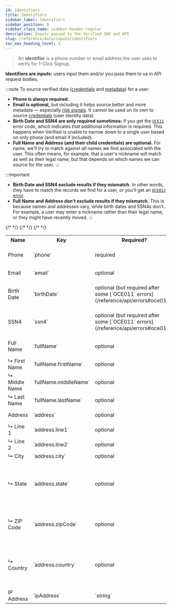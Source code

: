 ```yaml
---
id: identifiers
title: Identifiers
sidebar_label: Identifiers
sidebar_position: 0
sidebar_class_name: sidebar-header-regular
description: Inputs passed to the Verified SDK and API
slug: /reference/data/inputs/identifiers
toc_max_heading_level: 5
---
```




> An **identifier** is a phone number or email address the user uses to verify for 1-Click Signup.

**Identifiers are _inputs_:** users input them and/or you pass them to us in API request bodies.

:::note
To source verified data ([credentials](../outputs/credentials) and [metadata](../outputs/metadata)) for a user:
- **Phone is always required.** 
- **Email is optional,** but including it helps source better and more metadata — especially [risk signals](../outputs/metadata#risk-signals). It cannot be used on its own to source [credentials](../outputs/credentials) (user identity data).
- **Birth Date and SSN4 are only required sometimes:** if you get the [`OCE11`](/reference/api/errors#oce011) error code, which indicates that additional information is required. This happens when Verified is unable to narrow down to a single user based on only phone (and email if included).
- **Full Name and Address (and their child credentials) are optional.** For name, we'll try to match against _all_ names we find associated with the user. This often means, for example, that a user's nickname will match as well as their legal name, but that depends on which names we can source for the user.
:::

:::important
- **Birth Date and SSN4 exclude results if they mismatch.** In other words, they have to match the records we find for a user, or you'll get an [`OCE012` error](/reference/api/errors#oce012). 
- **Full Name and Address _don't_ exclude results if they mismatch.** This is because names and addresses vary, while birth dates and SSN4s don't. For example, a user may enter a nickname rather than their legal name, or they might have recently moved.
:::

<table>
    <tr>
        <th>Name</th>
        <th>Key</th>
        <th>Required?</th>
        <th>Type</th>
        <th>Format(s)</th>
        <th>Description</th>
        <th>Example</th>
    </tr>
    <tr>
        <td>Phone</td>
        <td>`phone`</td>
        <td>required</td>
        <td>`string`</td>
        <td>[E.164](https://www.twilio.com/docs/glossary/what-e164)</td>
        <td>Phone number a user uses to verify for 1-Click Signup</td>
        <td>`"+12125550010"`</td>
    </tr>
    <tr>
        <td>Email</td>
        <td>`email`</td>
        <td>optional</td>
        <td>`string`</td>
        <td>email</td>
        <td>Email address a user uses to verify for 1-Click Signup</td>
        <td>`"richard@piedpiper.net"`</td>
    </tr>
    <tr>
        <td>Birth Date</td>
        <td>`birthDate`</td>
        <td>optional (but required after some [`OCE011` errors](/reference/api/errors#oce011))</td>
        <td>`string`</td>
        <td>`YYYY-MM-DD`</td>
        <td>User's birth date (in [Sandbox](/reference/api/environments#sandbox), this must be `"1989-08-01"` to pass validation)</td>
        <td>`"1989-08-01"`</td>
    </tr>
    <tr>
        <td>SSN4</td>
        <td>`ssn4`</td>
        <td>optional (but required after some [`OCE011` errors](/reference/api/errors#oce011))</td>
        <td>`string`</td>
        <td>4 digits (0-9)</td>
        <td>Last 4 digits of user's Social Security Number (in [Sandbox](/reference/api/environments#sandbox), this must be `"6789"` to pass validation)</td>
        <td>`"6789"`</td>
    </tr>
    <tr>
        <td>Full Name</td>
        <td>`fullName`</td>
        <td>optional</td>
        <td>`Object`</td>
        <td>Object with keys for one or more child credentials listed below</td>
        <td>Full name</td>
        <td>
            ```json
            {
                "firstName": "Richard",
                "lastName": "Hendricks"
            }
            ```
        </td>
    </tr>
    <tr>
        <td>↳ First Name</td>
        <td>`fullName.firstName`</td>
        <td>optional</td>
        <td>`string`</td>
        <td>`cAse inSensiTive`</td>
        <td>First name</td>
        <td>`"Richard"`</td>
    </tr>
    <tr>
        <td>↳ Middle Name</td>
        <td>`fullName.middleName`</td>
        <td>optional</td>
        <td>`string`</td>
        <td>`cAse inSensiTive`</td>
        <td>Middle name</td>
        <td>`"Harrison"`</td>
    </tr>
    <tr>
        <td>↳ Last Name</td>
        <td>`fullName.lastName`</td>
        <td>optional</td>
        <td>`string`</td>
        <td>`cAse inSensiTive`</td>
        <td>Last name</td>
        <td>`"Hendricks"`</td>
    </tr>
    <tr>
        <td>Address</td>
        <td>`address`</td>
        <td>optional</td>
        <td>`Object`</td>
        <td>Object with keys for one or more child credentials listed below</td>
        <td>Address</td>
        <td>
            ```json
            {
                "state": "CA",
                "zipCode": "94303"
            }
            ```
        </td>
    </tr>
    {/* <tr>
        <td>↳ Line 1</td>
        <td>`address.line1`</td>
        <td>optional</td>
        <td>`string`</td>
        <td>`cAse inSensiTive`</td>
        <td>Line 1 of address</td>
        <td>`"5320 Newell Rd"`</td>
    </tr>
    <tr>
        <td>↳ Line 2</td>
        <td>`address.line2`</td>
        <td>optional</td>
        <td>`string`</td>
        <td>`cAse inSensiTive`</td>
        <td>Line 2 of address</td>
        <td>`""`</td>
    </tr>
    <tr>
        <td>↳ City</td>
        <td>`address.city`</td>
        <td>optional</td>
        <td>`string`</td>
        <td>`cAse inSensiTive`</td>
        <td>City of address</td>
        <td>`"Palo Alto"`</td>
    </tr> */}
    <tr>
        <td>↳ State</td>
        <td>`address.state`</td>
        <td>optional</td>
        <td>`string`</td>
        <td>
            - 2 letter abbreviation (last 2 characters of [ISO 3166-2](https://en.wikipedia.org/wiki/ISO_3166-2) code for US state/territory)
            - Full state/territory name ([ISO 3166-2](https://en.wikipedia.org/wiki/ISO_3166-1) subdivision name)
        </td>
        <td>State of address</td>
        <td>
            - `"CA"`
            - `"California"`
        </td>
    </tr>
    <tr>
        <td>↳ ZIP Code</td>
        <td>`address.zipCode`</td>
        <td>optional</td>
        <td>`string`</td>
        <td>
            - [ZIP Code](https://en.wikipedia.org/wiki/ZIP_Code) (5 digits, 0-9)
            - [ZIP+4](https://en.wikipedia.org/wiki/ZIP_Code#ZIP+4) (5 digits, 0-9 + `-` + 4 digits, 0-9)
        </td>
        <td>ZIP Code of address</td>
        <td>
            - `"94303"`
            - `"94303-2846"`
        </td>
    </tr>
    {/* <tr>
        <td>↳ Country</td>
        <td>`address.country`</td>
        <td>optional</td>
        <td>`string`</td>
        <td>
            - 2 letter abbreviation ([ISO 3166-1 alpha-2](https://en.wikipedia.org/wiki/ISO_3166-1_alpha-2) code, currently always `"US"`)
            - Full country name ([ISO 3166-1](https://en.wikipedia.org/wiki/ISO_3166-1) English short name, currently always `"United States of America"`)
        </td>
        <td>Country of address</td>
        <td>
            - `"US"`
            - `"United States of America"`
        </td>
    </tr> */}
    {/* <tr>
        <td>IP Address</td>
        <td>`ipAddress`</td>
        <td>`string`</td>
        <td>IPv6</td>
        <td>IP address for the user as they do 1-Click Signup</td>
        <td>`"richard@piedpiper.net"`</td>
    </tr> */}
</table>